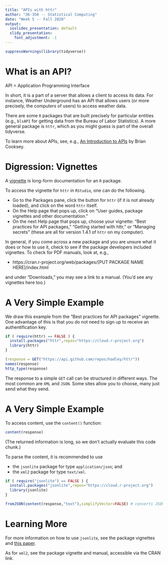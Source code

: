 ```yaml
---
title: "APIs with httr"
author: "36-350 -- Statistical Computing"
date: "Week 5 -- Fall 2020"
output:
  ioslides_presentation: default
  slidy_presentation:
    font_adjustment: -1
---
```


```r
suppressWarnings(library(tidyverse))
```

What is an API?
===

API = Application Programming Interface

In short, it is a part of a server that allows a client to access its data. For instance, Weather Underground has an API that allows users (or more precisely, the computers of users) to access weather data.

There are some `R` packages that are built precisely for particular entities (e.g., `blsAPI` for getting data from the Bureau of Labor Statistics). A more general package is `httr`, which as you might guess is part of the overall tidyverse.

To learn more about APIs, see, e.g., [An Introduction to APIs](https://zapier.com/learn/apis) by Brian Cooksey.

Digression: Vignettes
===

A [vignette](http://r-pkgs.had.co.nz/vignettes.html) is long-form documentation for an `R` package. 

To access the vignette for `httr` in `RStudio`, one can do the following.

- Go to the Packages pane, click the button for `httr` (if it is not already loaded), and click on the word `httr` itself.
- On the Help page that pops up, click on "User guides, package vignettes and other documentation."
- On the next Help page that pops up, choose your vignette: "Best practices for API packages," "Getting started with httr," or "Managing secrets" (these are all for version 1.4.1 of `httr` on my computer).

In general, if you come across a new package and you are unsure what it does or how to use it, check to see if the package developers included vignettes. To check for PDF manuals, look at, e.g.,

- https://cran.r-project.org/web/packages/[PUT PACKAGE NAME HERE]/index.html

and under "Downloads," you may see a link to a manual. (You'd see any vignettes here too.)

A Very Simple Example
===

We draw this example from the "Best practices for API packages" vignette. One advantage of this is that you do not need to sign up to receive an authentification key.
```r
if ( require(httr) == FALSE ) {
  install.packages("httr",repos="https://cloud.r-project.org")
  library(httr)
}

(response = GET("https://api.github.com/repos/hadley/httr"))
names(response)
http_type(response)
```
The response to a simple `GET` call can be structured in different ways. The most common are `XML` and `JSON`. Some sites allow you to choose, many just send what they send.

A Very Simple Example
===

To access content, use the `content()` function:
```r
content(response) 
```
(The returned information is long, so we don't actually evaluate this code chunk.)

To parse the content, it is recommended to use

- the `jsonlite` package for type `application/json`; and
- the `xml2` package for type `text/xml`.

```r
if ( require("jsonlite") == FALSE ) {
  install.packages("jsonlite",repos="https://cloud.r-project.org")
  library(jsonlite)
}

fromJSON(content(response,"text"),simplifyVector=FALSE) # converts JSON to R object
```

Learning More
===

For more information on how to use `jsonlite`, see the package vignettes and [this paper](https://arxiv.org/abs/1403.2805).

As for `xml2`, see the package vignette and manual, accessible via the CRAN link.

